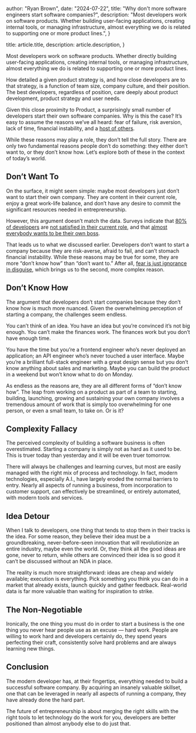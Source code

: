 

  author: "Ryan Brown",
  date: "2024-07-22",
  title: "Why don't more software engineers start software companies?",
  description:
    "Most developers work on software products. Whether building user-facing applications, creating internal tools, or managing infrastructure, almost everything we do is related to supporting one or more product lines.",
}

  title: article.title,
  description: article.description,
}



Most developers work on software products. Whether directly building user-facing applications, creating internal tools, or managing infrastructure, almost everything we do is related to supporting one or more product lines. 

How detailed a given product strategy is, and how close developers are to that strategy, is a function of team size, company culture, and their position. The best developers, regardless of position, care deeply about product development, product strategy and user needs.

Given this close proximity to Product, a surprisingly small number of developers start their own software companies. Why is this the case? It’s easy to assume the reasons we’ve all heard: fear of failure, risk aversion, lack of time, financial instability, and a [host of others](https://zapier.com/blog/potential-entrepreneurs-report/).

While these reasons may play a role, they don’t tell the full story. There are only two fundamental reasons people don’t do something: they either don’t want to, or they don’t know how. Let’s explore both of these in the context of today’s world.

## Don’t Want To

On the surface, it might seem simple: maybe most developers just don’t want to start their own company. They are content in their current role, enjoy a great work-life balance, and don’t have any desire to commit the significant resources needed in entrepreneurship.

However, this argument doesn’t match the data. Surveys indicate that [80% of developers](https://www.youtube.com/watch?v=-pSf9_MgsZ4&pp=ygUac3RhY2sgb3ZlcmZsb3cgc3VydmV5IDIwMjQ%3D) are [not satisfied in their current role](https://survey.stackoverflow.co/2024/professional-developers#job-industry-and-satisfaction-job-sat), and that [almost everybody wants to be their own boss](https://www.businesswire.com/news/home/20230425005991/en/2023-Incfile-Small-Business-Trends-Survey-Reveals-90-of-Americans-Want-to-Be-Their-Own-Boss).

That leads us to what we discussed earlier. Developers don’t want to start a company because they are risk-averse, afraid to fail, and can’t stomach financial instability. While these reasons may be true for some, they are more “don’t know how” than “don’t want to.” After all, [fear is just ignorance in disguise](https://www.azquotes.com/quotes/topics/ignorance-and-fear.html), which brings us to the second, more complex reason.

## Don’t Know How

The argument that developers don’t start companies because they don’t know how is much more nuanced. Given the overwhelming perception of starting a company, the challenges seem endless.

You can’t think of an idea. You have an idea but you’re convinced it’s not big enough. You can’t make the finances work. The finances work but you don’t have enough time.

You have the time but you’re a frontend engineer who’s never deployed an application; an API engineer who’s never touched a user interface. Maybe you’re a brilliant full-stack engineer with a great design sense but you don’t know anything about sales and marketing. Maybe you can build the product in a weekend but won’t know what to do on Monday.

As endless as the reasons are, they are all different forms of “don’t know how”. The leap from working on a product as part of a team to starting, building, launching, growing and sustaining your own company involves a tremendous amount of work that is simply too overwhelming for one person, or even a small team, to take on. Or is it?

## Complexity Fallacy

The perceived complexity of building a software business is often overestimated. Starting a company is simply not as hard as it used to be. This is truer today than yesterday and it will be even truer tomorrow.

There will always be challenges and learning curves, but most are easily managed with the right mix of process and technology. In fact, modern technologies, especially A.I., have largely eroded the normal barriers to entry. Nearly all aspects of running a business, from incorporation to customer support, can effectively be streamlined, or entirely automated, with modern tools and services.

## Idea Detour

When I talk to developers, one thing that tends to stop them in their tracks is the idea. For some reason, they believe their idea must be a groundbreaking, never-before-seen innovation that will revolutionize an entire industry, maybe even the world. Or, they think all the good ideas are gone, never to return, while others are convinced their idea is so good it can’t be discussed without an NDA in place.

The reality is much more straightforward: ideas are cheap and widely available; execution is everything. Pick something you think you can do in a market that already exists, launch quickly and gather feedback. Real-world data is far more valuable than waiting for inspiration to strike.

## The Non-Negotiable

Ironically, the one thing you must do in order to start a business is the one thing you never hear people use as an excuse — hard work. People are willing to work hard and developers certainly do, they spend years perfecting their craft, consistently solve hard problems and are always learning new things.

## Conclusion

The modern developer has, at their fingertips, everything needed to build a successful software company. By acquiring an insanely valuable skillset, one that can be leveraged in nearly all aspects of running a company, they have already done the hard part. 

The future of entrepreneurship is about merging the right skills with the right tools to let technology do the work for you, developers are better positioned than almost anybody else to do just that.